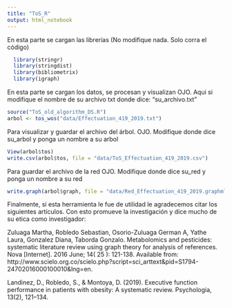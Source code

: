```yaml
---
title: "ToS_R"
output: html_notebook
---
```


En esta parte se cargan las librerias (No modifique nada. Solo corra el código)

```r
  library(stringr)
  library(stringdist)
  library(bibliometrix)
  library(igraph)
```


En esta parte se cargan los datos, se procesan y visualizan 
OJO. Aqui si modifique el nombre de su archivo txt donde dice: "su_archivo.txt"

```r
source("ToS_old_algorithm_DS.R")
arbol <- tos_wos("data/Effectuation_419_2019.txt")

```

Para visualizar y guardar el archivo del árbol. 
OJO. Modifique donde dice su_arbol y ponga un nombre a su arbol
```r
View(arbol$tos)
write.csv(arbol$tos, file = "data/ToS_Effectuation_419_2019.csv")
```


Para guardar el archivo de la red
OJO. Modifique donde dice su_red y ponga un nombre a su red
```r
write.graph(arbol$graph, file = "data/Red_Effectuation_419_2019.graphml", format = "graphml")
```

Finalmente, si esta herramienta le fue de utilidad le agradecemos citar los siguientes artículos.
Con esto promueve la investigación y dice mucho de su etica como investigador:

Zuluaga Martha, Robledo Sebastian, Osorio-Zuluaga German A, Yathe Laura, Gonzalez Diana, Taborda Gonzalo. Metabolomics and pesticides: systematic literature review using graph theory for analysis of references. Nova  [Internet]. 2016  June;  14( 25 ): 121-138. Available from: http://www.scielo.org.co/scielo.php?script=sci_arttext&pid=S1794-24702016000100010&lng=en.

Landinez, D., Robledo, S., & Montoya, D. (2019). Executive function performance in patients with obesity: A systematic review. Psychologia, 13(2), 121–134. 
